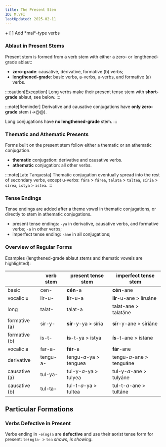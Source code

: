 ```yaml
---
title: The Present Stem
ID: M.VFI
lastUpdated: 2025-02-11
---
```



<Aside type="todo" title="To-Do">
+ [ ] Add *mai*-type verbs
</Aside>

### Ablaut in Present Stems

Present stem is formed from a verb stem with either a zero- or lengthened-grade ablaut:

+ **zero-grade**: causative, derivative, formative (b) verbs;
+ **lengthened-grade**: basic verbs, a-verbs, u-verbs, and formative (a) verbs.

:::caution[Exception]
Long verbs make their present tense stem with **short-grade** ablaut, see below.
:::

:::note[Reminder]
Derivative and causative conjugations have **only zero-grade** stem (→@@).

Long conjugations have **no lengthened-grade** stem.
:::

### Thematic and Athematic Presents

Forms built on the present stem follow either a thematic or an athematic conjugation.

+ **thematic** conjugation: derivative and causative verbs.
+ **athematic** conjugation: all other verbs.

:::note[Late Tarquesta]
Thematic conjugation eventually spread into the rest of secondary verbs, except u-verbs: `fára` > `fárea`, `talata` > `taltea`, `síria` > `sírea`, `istya` > `istea`.
:::

### Tense Endings

Tense endings are added after a theme vowel in thematic conjugations, or directly to stem in athematic conjugations.

+ present tense endings: `-ya` in derivative, causative verbs, and formative verbs; `-a` in other verbs; 
+ imperfect tense ending: `-ane` in all conjugations; 

### Overview of Regular Forms

Examples (lengthened-grade ablaut stems and thematic vowels are highlighted):

|		|	verb stem	| present tense stem	| imperfect tense stem	|
|	---	|	---	|	---	|	---	|
|	basic	|	cen-	|	**cén**-a	|	**cén**-ane	|
|	vocalic u	|	lir-u-	|	**lír**-u-a	|	**lír**-u-ane > líruáne	|
|	long	|	talat-	|	talat-a	|	talat-ane > talatáne	|
|	formative (a)	|	sir-y-	|	**sír**-y-ya > síria	|	**sír**-y-ane > síriáne	|
|	formative (b)	|	is-t-	|	**ís**-t-ya > istya	|	**ís**-t-ane > istane	|
|	vocalic a	|	far-a-	|	**fár**-a	|	**fár**-ane	|
|	derivative	|	tengu-a-	|	tengu-*a*-ya > tenguea	|	tengu-*a*-ane > tenguáne	|
|	causative (a)	|	tul-ya-	|	tul-y-*a*-ya > tulyea	|	tul-y-*a*-ane > tulyáne	|
|	causative (b)	|	tul-ta-	|	tul-t-*a*-ya > tultea	|	tul-t-*a*-ane > tultáne	|

## Particular Formations

### Verbs Defective in Present

Verbs ending in `-e(ng)a` are **defective** and use their aorist tense form for present: `te(ng)a-` > `tea` *shows, is showing*.